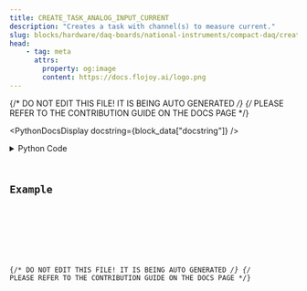 ```yaml
---
title: CREATE_TASK_ANALOG_INPUT_CURRENT
description: "Creates a task with channel(s) to measure current."
slug: blocks/hardware/daq-boards/national-instruments/compact-daq/create-task-analog-input-current
head:
    - tag: meta
      attrs:
        property: og:image
        content: https://docs.flojoy.ai/logo.png
---
```


{/* DO NOT EDIT THIS FILE! IT IS BEING AUTO GENERATED */}
{/* PLEASE REFER TO THE CONTRIBUTION GUIDE ON THE DOCS PAGE */}


<PythonDocsDisplay docstring={block_data["docstring"]} />
<details>
<summary>Python Code</summary>



<Code code={pythonCode} lang="py" wrap theme="dracula" />

[Find this Flojoy Block on GitHub](https://github.com/flojoy-ai/blocks/blob/main/blocks/HARDWARE/DAQ_BOARDS/NATIONAL_INSTRUMENTS/COMPACT_DAQ/CREATE_TASK_ANALOG_INPUT_CURRENT/CREATE_TASK_ANALOG_INPUT_CURRENT.py)

</details>

## Example


<GetHelpWidget />


<AppDisplay app={app} blockName="CREATE_TASK_ANALOG_INPUT_CURRENT" client:visible />


<Example />

{/* DO NOT EDIT THIS FILE! IT IS BEING AUTO GENERATED */}
{/* PLEASE REFER TO THE CONTRIBUTION GUIDE ON THE DOCS PAGE */}
